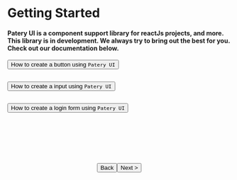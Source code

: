 # Getting Started

#### Patery UI is a component support library for reactJs projects, and more. This library is in development. We always try to bring out the best for you. Check out our documentation below.

<form action="/documents/PateryButton">
    <button type="submit" icon="🧐" style="margin-bottom: 14px;" type="submit">How to create a button using <code className="quote">Patery UI</code></button>
</form>
<form action="/documents/PateryInput">
    <button icon="🍕" style="margin-bottom: 14px;">How to create a input using <code className="quote">Patery UI</code></button>
</form>
<button icon="💻" style="margin-bottom: 14px;">How to create a login form using <code className="quote">Patery UI</code></button>

<div align="center" style="display: flex; justify-content: center;">
   <button icon="<" style="margin-top: 100px;">Back</button> 
    <button style="margin-top: 100px;">Next <span>></span></button> 
</div>